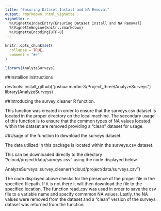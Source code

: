 ```yaml
---
title: "Ensuring Dataset Install and NA Removal"
output: rmarkdown::html_vignette
vignette: >
  %\VignetteIndexEntry{Ensuring Dataset Install and NA Removal}
  %\VignetteEngine{knitr::rmarkdown}
  %\VignetteEncoding{UTF-8}
---
```


```r
knitr::opts_chunk$set(
  collapse = TRUE,
  comment = "#>"
)
```

```r
library(AnalyzeSurveys)
```


##Installion Instructions

devtools::install_github("joshua.martin-3/Project_three/AnalyzeSurveys")
library(AnalyzeSurveys)

##Introducing the survey_cleaner R function.

This function was created in order to ensure that the surveys.csv dataset is located in the proper directory on the local machine. The secondary usage of this function is to ensure that the common types of NA values located within the dataset are removed providing a "clean" dataset for usage.

##Usage of the function to download the surveys dataset.

The data utilized in this package is located within the surveys.csv dataset.

This can be downloaded directly to the directory "/cloud/project/data/surveys.csv" using the code displayed below.

AnalyzeSurveys::survey_cleaner("/cloud/project/data/surveys.csv")

The code displayed above checks for the presence of the proper file in the specified filepath. If it is not there it will then download the file to the specified location. The function read_csv was used in order to save the csv file to a variable name and specify commmon NA values. Lastly, the NA values were removed from the dataset and a "clean" version of the surveys dataset was returned from the function.



